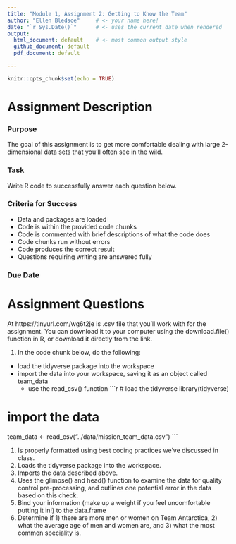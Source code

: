 ```yaml
---
title: "Module 1, Assignment 2: Getting to Know the Team"
author: "Ellen Bledsoe"     # <- your name here!
date: "`r Sys.Date()`"      # <- uses the current date when rendered
output: 
  html_document: default    # <- most common output style
  github_document: default
  pdf_document: default 

---
```


```r
knitr::opts_chunk$set(echo = TRUE)
```

# Assignment Description

### Purpose
The goal of this assignment is to get more comfortable dealing with large 
2-dimensional data sets that you'll often see in the wild. 

### Task
Write R code to successfully answer each question below.

### Criteria for Success
* Data and packages are loaded 
* Code is within the provided code chunks
* Code is commented with brief descriptions of what the code does
* Code chunks run without errors 
* Code produces the correct result
* Questions requiring writing are answered fully

### Due Date


# Assignment Questions

At https://tinyurl.com/wg6t2je is .csv file that you'll work with for the assignment. You can download it to your computer using the download.file() function in R, or download it directly from the link. 

1. In the code chunk below, do the following:
* load the tidyverse package into the workspace
* import the data into your workspace, saving it as an object called team_data
    - use the read_csv() function
```r
# load the tidyverse
library(tidyverse)

# import the data
team_data <- read_csv("../data/mission_team_data.csv")
```

1. Is properly formatted using best coding practices we've discussed in class. 
2. Loads the tidyverse package into the workspace. 
3. Imports the data described above. 
4. Uses the glimpse() and head() function to examine the data for quality control pre-processing, and outlines one potential error in the data based on this check. 
5. Bind your information (make up a weight if you feel uncomfortable putting it in!) to the data.frame
6. Determine if 1) there are more men or women on Team Antarctica, 2) what the average age of men and women are, and 3) what the most common speciality is. 